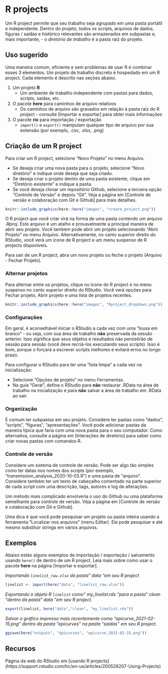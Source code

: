 
# R projects {#r-projects}  


Um R project permite que seu trabalho seja agrupado em uma pasta portátil e independente. Dentro do projeto, todos os scripts, arquivos de dados, figuras / saídas e histórico relevantes são armazenados em subpastas e, mais importante, - o *diretório de trabalho* é a pasta raiz do projeto.  


## Uso sugerido  

Uma maneira comum, eficiente e sem problemas de usar R é combinar esses 3 elementos. Um projeto de trabalho discreto é hospedado em um R project. Cada elemento é descrito nas seções abaixo.  

1) Um projeto **R**  
     - Um ambiente de trabalho independente com pastas para dados, scripts, saídas, etc.  
2) O pacote **here** para caminhos de arquivo relativos  
     - Os caminhos de arquivo são gravados em relação à pasta raiz do R project - consulte [Importar e exportar] para obter mais informações  
3) O pacote **rio** para importação / exportação  
     - `import()` e `export()` manipulam qualquer tipo de arquivo por sua extensão (por exemplo, .csv, .xlsx, .png)  
     
     


<!-- ======================================================= -->
## Criação de um R project {}

Para criar um R project, selecione "Novo Projeto" no menu Arquivo.

* Se deseja criar uma nova pasta para o projeto, selecione "Novo diretório" e indique onde deseja que seja criado.  
* Se deseja criar o projeto dentro de uma pasta existente, clique em "Diretório existente" e indique a pasta.  
* Se você deseja clonar um repositório Github, selecione a terceira opção "Controle de Versão" e depois "Git". Veja a página em [Controle de versão e colaboração com Git e Github] para mais detalhes.  


```r
knitr::include_graphics(here::here("images", "create_project.png"))
```


O R project que você criar virá na forma de uma pasta contendo um arquivo *.Rproj*. Este arquivo é um atalho e provavelmente a principal maneira de abrir seu projeto. Você também pode abrir um projeto selecionando "Abrir Projeto" no menu Arquivo. Alternativamente, no canto superior direito do RStudio, você verá um ícone de R project e um menu suspenso de R projects disponíveis. 

Para sair de um R project, abra um novo projeto ou feche o projeto (Arquivo - Fechar Projeto).  


### Alternar projetos {.unnumbered}

Para alternar entre os projetos, clique no ícone do R project e no menu suspenso no canto superior direito do RStudio. Você verá opções para Fechar projeto, Abrir projeto e uma lista de projetos recentes.  

```r
knitr::include_graphics(here::here("images", "Rproject_dropdown.png"))
```


### Configurações {.unnumbered}  

Em geral, é aconselhável iniciar o RStudio a cada vez com uma "lousa em branco" - ou seja, com sua área de trabalho **não** preservada da sessão anterior. Isso significa que seus objetos e resultados não persistirão de sessão para sessão (você deve recriá-los executando seus scripts). Isso é bom, porque o forçará a escrever scripts melhores e evitará erros no longo prazo.  

Para configurar o RStudio para ter uma "lista limpa" a cada vez na inicialização:  

* Selecione "Opções de projeto" no menu Ferramentas.  
* Na guia "Geral", defina o RStudio para **não** restaurar .RData na área de trabalho na inicialização e para **não** salvar a área de trabalho em .RData ao sair.  



### Organização {.unnumbered}  

É comum ter subpastas em seu projeto. Considere ter pastas como "dados", "scripts", "figuras", "apresentações". Você pode adicionar pastas da maneira típica que faria com uma nova pasta para o seu computador. Como alternativa, consulte a página em [Interações de diretório] para saber como criar novas pastas com comandos R.  


### Controle de versão {.unnumbered}  

Considere um sistema de controle de versão. Pode ser algo tão simples como ter datas nos nomes dos scripts (por exemplo, "transmission_analysis_2020-10-03.R") e uma pasta de "arquivo". Considere também ter um texto de cabeçalho comentado na parte superior de cada script com uma descrição, tags, autores e log de alterações.  

Um método mais complicado envolveria o uso do Github ou uma plataforma semelhante para controle de versão. Veja a página em [Controle de versão e colaboração com Git e Github].  

Uma dica é que você pode pesquisar um projeto ou pasta inteira usando a ferramenta "Localizar nos arquivos" (menu Editar). Ele pode pesquisar e até mesmo substituir strings em vários arquivos.  






## Exemplos  

Abaixo estão alguns exemplos de importação / exportação / salvamento usando `here()` de dentro de um R project. Leia mais sobre como usar o pacote **here** na página [Importar e exportar].  


*Importando `linelist_raw.xlsx` da pasta" data "em seu R project*  

```r
linelist <- import(here("data", "linelist_raw.xlsx"))
```

*Exportando o objeto R `linelist` como" my_linelist.rds "para a pasta" clean "dentro da pasta" data "em seu R project.*   

```r
export(linelist, here("data","clean", "my_linelist.rds"))
```

*Salvar o gráfico impresso mais recentemente como "epicurve_2021-02-15.png" dentro da pasta "epicurves" na pasta "saídas" em seu R project.*  

```r
ggsave(here("outputs", "epicurves", "epicurve_2021-02-15.png"))
```




<!-- ======================================================= -->
## Recursos {}

Página da web do RStudio em [usando R projects] (https://support.rstudio.com/hc/en-us/articles/200526207-Using-Projects)




